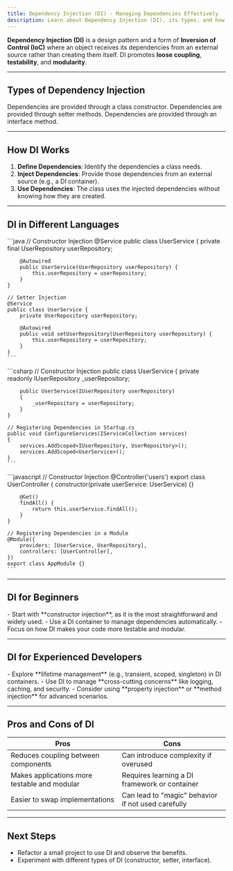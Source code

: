 ```yaml
---
title: Dependency Injection (DI) - Managing Dependencies Effectively
description: Learn about Dependency Injection (DI), its types, and how to implement it in different languages.
---
```


**Dependency Injection (DI)** is a design pattern and a form of **Inversion of Control (IoC)** where an object receives its dependencies from an external source rather than creating them itself. DI promotes **loose coupling**, **testability**, and **modularity**.

---

## **Types of Dependency Injection**

<CardGrid>
  <Card title="Constructor Injection" icon="code">
    Dependencies are provided through a class constructor.
  </Card>
  <Card title="Setter Injection" icon="settings">
    Dependencies are provided through setter methods.
  </Card>
  <Card title="Interface Injection" icon="interface">
    Dependencies are provided through an interface method.
  </Card>
</CardGrid>

---

## **How DI Works**

1. **Define Dependencies**: Identify the dependencies a class needs.
2. **Inject Dependencies**: Provide those dependencies from an external source (e.g., a DI container).
3. **Use Dependencies**: The class uses the injected dependencies without knowing how they are created.

---

## **DI in Different Languages**

<Tabs>
  <TabItem label="Java (Spring)" icon="java">
    ```java
    // Constructor Injection
    @Service
    public class UserService {
        private final UserRepository userRepository;

        @Autowired
        public UserService(UserRepository userRepository) {
            this.userRepository = userRepository;
        }
    }

    // Setter Injection
    @Service
    public class UserService {
        private UserRepository userRepository;

        @Autowired
        public void setUserRepository(UserRepository userRepository) {
            this.userRepository = userRepository;
        }
    }
    ```
  </TabItem>

  <TabItem label="C# (.NET Core)" icon="csharp">
    ```csharp
    // Constructor Injection
    public class UserService
    {
        private readonly IUserRepository _userRepository;

        public UserService(IUserRepository userRepository)
        {
            _userRepository = userRepository;
        }
    }

    // Registering Dependencies in Startup.cs
    public void ConfigureServices(IServiceCollection services)
    {
        services.AddScoped<IUserRepository, UserRepository>();
        services.AddScoped<UserService>();
    }
    ```
  </TabItem>

  <TabItem label="JavaScript (NestJS)" icon="javascript">
    ```javascript
    // Constructor Injection
    @Controller('users')
    export class UserController {
        constructor(private userService: UserService) {}

        @Get()
        findAll() {
            return this.userService.findAll();
        }
    }

    // Registering Dependencies in a Module
    @Module({
        providers: [UserService, UserRepository],
        controllers: [UserController],
    })
    export class AppModule {}
    ```
  </TabItem>
</Tabs>

---

## **DI for Beginners**

<Aside type="tip">
  - Start with **constructor injection**, as it is the most straightforward and widely used.
  - Use a DI container to manage dependencies automatically.
  - Focus on how DI makes your code more testable and modular.
</Aside>

---

## **DI for Experienced Developers**

<Aside type="tip">
  - Explore **lifetime management** (e.g., transient, scoped, singleton) in DI containers.
  - Use DI to manage **cross-cutting concerns** like logging, caching, and security.
  - Consider using **property injection** or **method injection** for advanced scenarios.
</Aside>

---

## **Pros and Cons of DI**

| Pros | Cons |
|------|------|
| Reduces coupling between components | Can introduce complexity if overused |
| Makes applications more testable and modular | Requires learning a DI framework or container |
| Easier to swap implementations | Can lead to "magic" behavior if not used carefully |

---

## **Next Steps**
- Refactor a small project to use DI and observe the benefits.
- Experiment with different types of DI (constructor, setter, interface).

